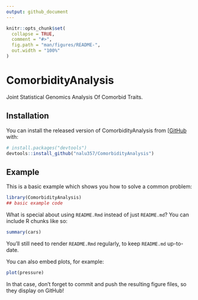 ```yaml
---
output: github_document
---
```


<!-- README.md is generated from README.Rmd. Please edit that file -->

```r
knitr::opts_chunk$set(
  collapse = TRUE,
  comment = "#>",
  fig.path = "man/figures/README-",
  out.width = "100%"
)
```

# ComorbidityAnalysis

<!-- badges: start -->
<!-- badges: end -->

Joint Statistical Genomics Analysis Of Comorbid Traits.

## Installation

You can install the released version of ComorbidityAnalysis from [[GitHub](https://github.com/) with:

``` r
# install.packages("devtools")
devtools::install_github("nalu357/ComorbidityAnalysis")
```

## Example

This is a basic example which shows you how to solve a common problem:

```r
library(ComorbidityAnalysis)
## basic example code
```

What is special about using `README.Rmd` instead of just `README.md`? You can include R chunks like so:

```r
summary(cars)
```

You'll still need to render `README.Rmd` regularly, to keep `README.md` up-to-date.

You can also embed plots, for example:

```r
plot(pressure)
```

In that case, don't forget to commit and push the resulting figure files, so they display on GitHub!
